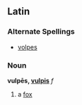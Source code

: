 ==Latin==
===Alternate Spellings===
*[[volpes]]
===Noun===
'''vulpēs, [[Wiktionary Appendix:Latin third declension|vulpis]]''' ''f''

#a [[fox]]